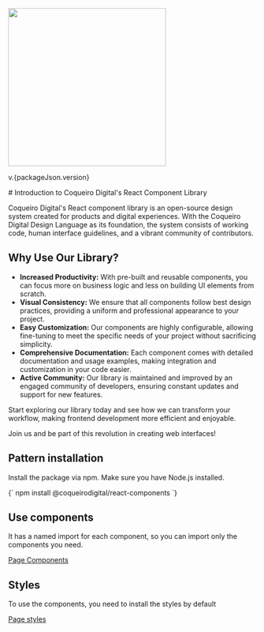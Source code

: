 
<Meta title="Introduction/Introduction" />

<Unstyled>
  <div class="flex w-full flex-col justify-center items-center bg-neutral-dark text-neutral-white rounded-md mb-4 p-4">
    <img src="/logo_coqueirodigital_brand.png" width="320px" />
    <p class='text-xl'>
      v.{packageJson.version}
    </p>
  </div>
</Unstyled>

<div class="p-4">
  # Introduction to Coqueiro Digital's React Component Library

  Coqueiro Digital's React component library is an open-source design system created for products and digital experiences. 
  With the Coqueiro Digital Design Language as its foundation, the system consists of working code, human interface guidelines, and a vibrant community of contributors.

  ## Why Use Our Library?

  - **Increased Productivity:** With pre-built and reusable components, you can focus more on business logic and less on building UI elements from scratch.
  - **Visual Consistency:** We ensure that all components follow best design practices, providing a uniform and professional appearance to your project.
  - **Easy Customization:** Our components are highly configurable, allowing fine-tuning to meet the specific needs of your project without sacrificing simplicity.
  - **Comprehensive Documentation:** Each component comes with detailed documentation and usage examples, making integration and customization in your code easier.
  - **Active Community:** Our library is maintained and improved by an engaged community of developers, ensuring constant updates and support for new features.

  Start exploring our library today and see how we can transform your workflow, making frontend development more efficient and enjoyable.

  Join us and be part of this revolution in creating web interfaces!
</div>

## Pattern installation

Install the package via npm. Make sure you have Node.js installed.

<Unstyled>
  <Copy language='bash'>
    {`
      npm install @coqueirodigital/react-components
    `}
  </Copy>
</Unstyled>

## Use components

It has a named import for each component, so you can import only the components you need.

<a href="https://ui.coqueirodigital.com/?path=/docs/components-buttons-button--docs"> Page Components </a>

## Styles
To use the components, you need to install the styles by default

<a href="https://ui.coqueirodigital.com/?path=/docs/introduction-style--docs"> Page styles </a>
